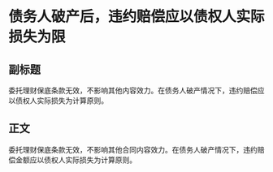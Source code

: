 # 债务人破产后，违约赔偿应以债权人实际损失为限
## 副标题
委托理财保底条款无效，不影响其他内容效力。在债务人破产情况下，违约赔偿应以债权人实际损失为计算原则。
## 正文
委托理财保底条款无效，不影响其他合同内容效力。在债务人破产情况下，违约赔偿金额应以债权人实际损失为计算原则。